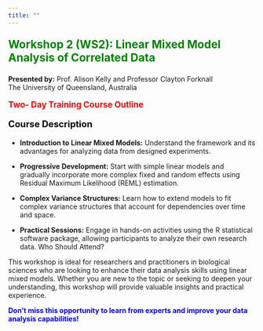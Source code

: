 ```yaml
---
title: ""
---
```


<p style="color: green; font-size: 1.6em; font-weight: bold;">
Workshop 2 (WS2): Linear Mixed Model Analysis of Correlated Data
</p>

<p><strong>Presented by:</strong> Prof. Alison Kelly and Professor Clayton Forknall <br>
                         The University of Queensland, Australia</p>

<p style="color: red; font-size: 1.2em; font-weight: bold;">
Two- Day Training Course Outline
</p>

<p style="color: black; font-size: 1.3em; font-weight: bold;">
Course Description
</p>

- **Introduction to Linear Mixed Models:** Understand the framework and its advantages for analyzing data from designed experiments.

- **Progressive Development:** Start with simple linear models and gradually incorporate more complex fixed and random effects using Residual Maximum Likelihood (REML) estimation.

- **Complex Variance Structures:** Learn how to extend models to fit complex variance structures that account for dependencies over time and space.

- **Practical Sessions:** Engage in hands-on activities using the R statistical software package, allowing participants to analyze their own research data.
Who Should Attend?

This workshop is ideal for researchers and practitioners in biological sciences who are looking to enhance their data analysis skills using linear mixed models. Whether you are new to the topic or seeking to deepen your understanding, this workshop will provide valuable insights and practical experience.


<p style="color: blue; font-size: 1.0em; font-weight: bold;">
Don’t miss this opportunity to learn from experts and improve your data analysis capabilities!
</p>




